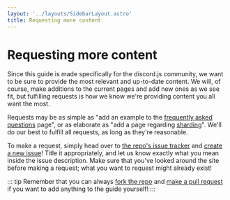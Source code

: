 ```yaml
---
layout: '../layouts/SidebarLayout.astro'
title: Requesting more content
---
```


# Requesting more content

Since this guide is made specifically for the discord.js community, we want to be sure to provide the most relevant and up-to-date content. We will, of course, make additions to the current pages and add new ones as we see fit, but fulfilling requests is how we know we're providing content you all want the most.

Requests may be as simple as "add an example to the [frequently asked questions](/popular-topics/faq.html) page", or as elaborate as "add a page regarding [sharding](/sharding/)". We'll do our best to fulfill all requests, as long as they're reasonable.

To make a request, simply head over to [the repo's issue tracker](https://github.com/discordjs/guide/issues) and [create a new issue](https://github.com/discordjs/guide/issues/new)! Title it appropriately, and let us know exactly what you mean inside the issue description. Make sure that you've looked around the site before making a request; what you want to request might already exist!

::: tip
Remember that you can always [fork the repo](https://github.com/discordjs/guide) and [make a pull request](https://github.com/discordjs/guide/pulls) if you want to add anything to the guide yourself!
:::
